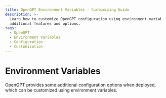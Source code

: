 ```yaml
---
title: OpenGPT Environment Variables - Customizing Guide
description: >-
  Learn how to customize OpenGPT configuration using environment variables for
  additional features and options.
tags:
  - OpenGPT
  - Environment Variables
  - Configuration
  - Customization
---
```


# Environment Variables

OpenGPT provides some additional configuration options when deployed, which can be customized using environment variables.

<Cards>
  <Card href={'environment-variables/basic'} title={'Basic Environment Variables'} />
  <Card href={'environment-variables/model-provider'} title={'Model Service Providers'} />
  <Cards href={'environment-variables/auth'} title={'Authentication'} />
  <Cards href={'environment-variables/analytics'} title={'Data Analytics'} />
</Cards>
